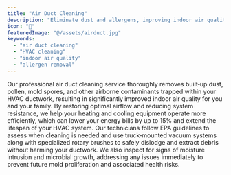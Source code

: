 ```yaml
---
title: "Air Duct Cleaning"
description: "Eliminate dust and allergens, improving indoor air quality and energy efficiency."
icon: "💨"
featuredImage: "@/assets/airduct.jpg"
keywords:
  - "air duct cleaning"
  - "HVAC cleaning"
  - "indoor air quality"
  - "allergen removal"
---
```

Our professional air duct cleaning service thoroughly removes built‑up dust, pollen, mold spores, and other airborne contaminants trapped within your HVAC ductwork, resulting in significantly improved indoor air quality for you and your family. By restoring optimal airflow and reducing system resistance, we help your heating and cooling equipment operate more efficiently, which can lower your energy bills by up to 15% and extend the lifespan of your HVAC system. Our technicians follow EPA guidelines to assess when cleaning is needed and use truck‑mounted vacuum systems along with specialized rotary brushes to safely dislodge and extract debris without harming your ductwork. We also inspect for signs of moisture intrusion and microbial growth, addressing any issues immediately to prevent future mold proliferation and associated health risks.
